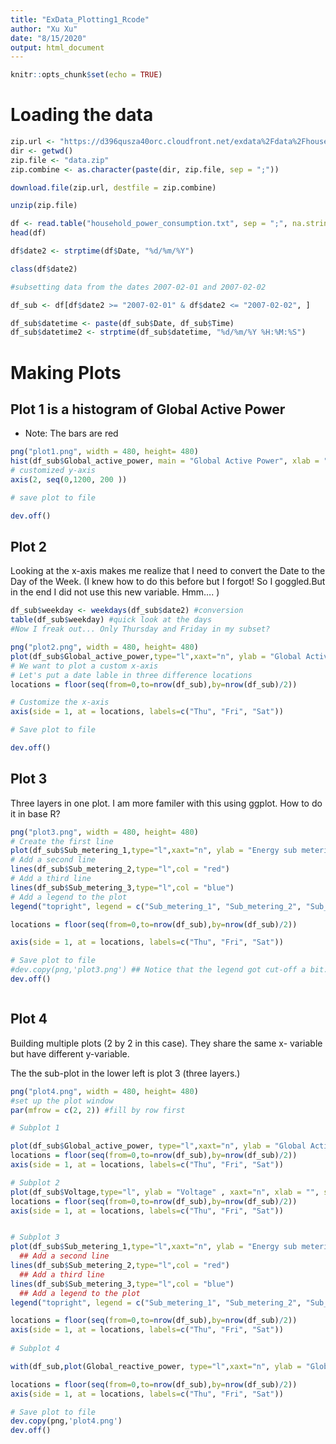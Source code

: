 ```yaml
---
title: "ExData_Plotting1_Rcode"
author: "Xu Xu"
date: "8/15/2020"
output: html_document
---
```


```r
knitr::opts_chunk$set(echo = TRUE)
```

# Loading the data

```r
zip.url <- "https://d396qusza40orc.cloudfront.net/exdata%2Fdata%2Fhousehold_power_consumption.zip"
dir <- getwd()
zip.file <- "data.zip"
zip.combine <- as.character(paste(dir, zip.file, sep = ";"))

download.file(zip.url, destfile = zip.combine)

unzip(zip.file)
```

```r
df <- read.table("household_power_consumption.txt", sep = ";", na.strings ="?", header = TRUE)
head(df)
```

```r

df$date2 <- strptime(df$Date, "%d/%m/%Y")

class(df$date2)

#subsetting data from the dates 2007-02-01 and 2007-02-02

df_sub <- df[df$date2 >= "2007-02-01" & df$date2 <= "2007-02-02", ]

```

```r
df_sub$datetime <- paste(df_sub$Date, df_sub$Time)
df_sub$datetime2 <- strptime(df_sub$datetime, "%d/%m/%Y %H:%M:%S")
```


# Making Plots

## Plot 1 is a histogram of Global Active Power

- Note: The bars are red

```r
png("plot1.png", width = 480, height= 480)
hist(df_sub$Global_active_power, main = "Global Active Power", xlab = "Global Active Power (kilowatts)", col = "red", yaxt="n") # yaxt = "n" to "Turn off y-axis"
# customized y-axis
axis(2, seq(0,1200, 200 ))

# save plot to file

dev.off()

```
## Plot 2 

Looking at the x-axis makes me realize that I need to convert the Date to the Day of the Week. (I knew how to do this before but I forgot! So I goggled.But in the end I did not use this new variable. Hmm.... )

```r
df_sub$weekday <- weekdays(df_sub$date2) #conversion
table(df_sub$weekday) #quick look at the days
#Now I freak out... Only Thursday and Friday in my subset?
```

```r
png("plot2.png", width = 480, height= 480)
plot(df_sub$Global_active_power,type="l",xaxt="n", ylab = "Global Active Power (kilowatts)", xlab = "") # x-axis being drawn usign xaxt="n"
# We want to plot a custom x-axis
# Let's put a date lable in three difference locations
locations = floor(seq(from=0,to=nrow(df_sub),by=nrow(df_sub)/2))

# Customize the x-axis
axis(side = 1, at = locations, labels=c("Thu", "Fri", "Sat"))

# Save plot to file

dev.off()

```

## Plot 3 

Three layers in one plot. I am more familer with this using ggplot. How to do it in base R?

```r
png("plot3.png", width = 480, height= 480)
# Create the first line
plot(df_sub$Sub_metering_1,type="l",xaxt="n", ylab = "Energy sub metering", xlab = "")
# Add a second line
lines(df_sub$Sub_metering_2,type="l",col = "red")
# Add a third line
lines(df_sub$Sub_metering_3,type="l",col = "blue")
# Add a legend to the plot
legend("topright", legend = c("Sub_metering_1", "Sub_metering_2", "Sub_metering_3"), lty =1, col = c("black", "red", "blue"))

locations = floor(seq(from=0,to=nrow(df_sub),by=nrow(df_sub)/2))

axis(side = 1, at = locations, labels=c("Thu", "Fri", "Sat"))

# Save plot to file
#dev.copy(png,'plot3.png') ## Notice that the legend got cut-off a bit. Need to readjust (see line 1)
dev.off()



```

## Plot 4

Building multiple plots (2 by 2 in this case). They share the same x- variable but have different y-variable. 

The the sub-plot in the lower left is plot 3 (three layers.)

```r
png("plot4.png", width = 480, height= 480)
#set up the plot window
par(mfrow = c(2, 2)) #fill by row first

# Subplot 1 

plot(df_sub$Global_active_power, type="l",xaxt="n", ylab = "Global Active Power", xlab = "")
locations = floor(seq(from=0,to=nrow(df_sub),by=nrow(df_sub)/2))
axis(side = 1, at = locations, labels=c("Thu", "Fri", "Sat"))

# Subplot 2
plot(df_sub$Voltage,type="l", ylab = "Voltage" , xaxt="n", xlab = "", sub = "datetime")
locations = floor(seq(from=0,to=nrow(df_sub),by=nrow(df_sub)/2))
axis(side = 1, at = locations, labels=c("Thu", "Fri", "Sat"))


# Subplot 3
plot(df_sub$Sub_metering_1,type="l",xaxt="n", ylab = "Energy sub metering", xlab = "")
  ## Add a second line
lines(df_sub$Sub_metering_2,type="l",col = "red")
  ## Add a third line
lines(df_sub$Sub_metering_3,type="l",col = "blue")
  ## Add a legend to the plot
legend("topright", legend = c("Sub_metering_1", "Sub_metering_2", "Sub_metering_3"), lty =1, col = c("black", "red", "blue"))

locations = floor(seq(from=0,to=nrow(df_sub),by=nrow(df_sub)/2))
axis(side = 1, at = locations, labels=c("Thu", "Fri", "Sat"))
 
# Subplot 4

with(df_sub,plot(Global_reactive_power, type="l",xaxt="n", ylab = "Global_reactive_power", xlab = "", sub = "datetime"))

locations = floor(seq(from=0,to=nrow(df_sub),by=nrow(df_sub)/2))
axis(side = 1, at = locations, labels=c("Thu", "Fri", "Sat"))

# Save plot to file
dev.copy(png,'plot4.png')
dev.off()
```

